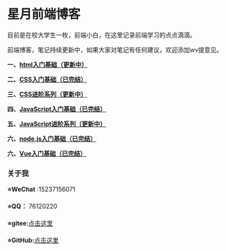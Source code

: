 
# 星月前端博客

目前是在校大学生一枚，前端小白，在这里记录前端学习的点点滴滴。

前端博客，笔记持续更新中，如果大家对笔记有任何建议，欢迎添加wv提意见。


**一、[html入门基础（更新中）](css/1)**

**二、[CSS入门基础（已完结）](css/1)**

**三、[CSS进阶系列（更新中）](css/1)**

**四、[JavaScript入门基础（已完结）](javascript/javascript-basic/1)**

**五、[JavaScript进阶系列（更新中）](css/1)**

**六、[node.js入门基础（已完结）](node/1)**

**六、[Vue入门基础（已完结）](vue/1)**



### 关于我

**⭐WeChat** :15237156071

**⭐QQ：** 76120220

**⭐gitee:**[点击这里](https://gitee.com/xingyueqianduan/projects)

**⭐GitHub:**[点击这里](https://github.com/858399075/xingyuejs)


